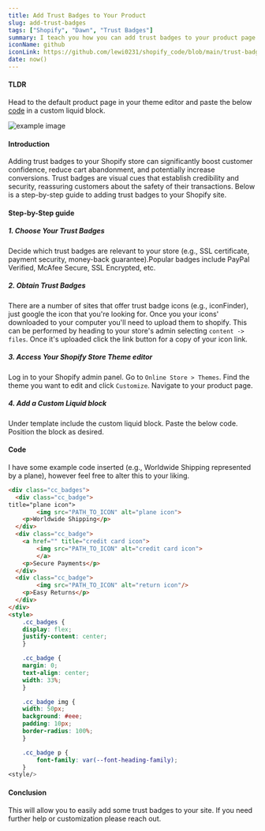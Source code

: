 ```yaml
---
title: Add Trust Badges to Your Product
slug: add-trust-badges
tags: ["Shopify", "Dawn", "Trust Badges"]
summary: I teach you how you can add trust badges to your product page.
iconName: github
iconLink: https://github.com/lewi0231/shopify_code/blob/main/trust-badges.liquid
date: now()
---
```


#### TLDR

Head to the default product page in your theme editor and paste the below [code](#code) in a custom liquid block.

![example image](../images/test.jpg)

#### Introduction

Adding trust badges to your Shopify store can significantly boost customer confidence, reduce cart abandonment, and potentially increase conversions. Trust badges are visual cues that establish credibility and security, reassuring customers about the safety of their transactions. Below is a step-by-step guide to adding trust badges to your Shopify site.

#### Step-by-Step guide

##### 1. Choose Your Trust Badges

Decide which trust badges are relevant to your store (e.g., SSL certificate, payment security, money-back guarantee).Popular badges include PayPal Verified, McAfee Secure, SSL Encrypted, etc.

##### 2. Obtain Trust Badges

There are a number of sites that offer trust badge icons (e.g., iconFinder), just google the icon that you're looking for.
Once you your icons' downloaded to your computer you'll need to upload them to shopify.
This can be performed by heading to your store's admin selecting `content -> files`.
Once it's uploaded click the link button for a copy of your icon link.

##### 3. Access Your Shopify Store Theme editor

Log in to your Shopify admin panel.
Go to `Online Store > Themes`.
Find the theme you want to edit and click `Customize`.
Navigate to your product page.

##### 4. Add a Custom Liquid block

Under template include the custom liquid block.
Paste the below code.
Position the block as desired.

#### Code

I have some example code inserted (e.g., Worldwide Shipping represented by a plane), however feel free to alter this to your liking.

```HTML
<div class="cc_badges">
  <div class="cc_badge">
title="plane icon">
        <img src="PATH_TO_ICON" alt="plane icon">
    <p>Worldwide Shipping</p>
  </div>
  <div class="cc_badge">
    <a href="" title="credit card icon">
        <img src="PATH_TO_ICON" alt="credit card icon">
		</a>
    <p>Secure Payments</p>
  </div>
  <div class="cc_badge">
        <img src="PATH_TO_ICON" alt="return icon"/>
    <p>Easy Returns</p>
  </div>
</div>
<style>
    .cc_badges {
    display: flex;
    justify-content: center;
    }

    .cc_badge {
    margin: 0;
    text-align: center;
    width: 33%;
    }

    .cc_badge img {
    width: 50px;
    background: #eee;
    padding: 10px;
    border-radius: 100%;
    }

    .cc_badge p {
        font-family: var(--font-heading-family);
    }
<style/>
```

#### Conclusion

This will allow you to easily add some trust badges to your site. If you need further help or customization please reach out.


